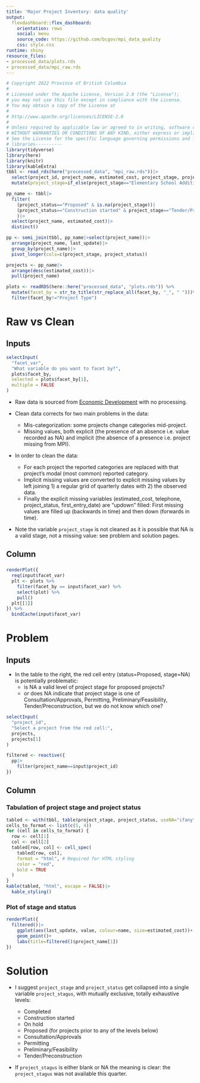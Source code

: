 ```yaml
---
title: 'Major Project Inventory: data quality'
output:
  flexdashboard::flex_dashboard:
    orientation: rows
    social: menu
    source_code: https://github.com/bcgov/mpi_data_quality
    css: style.css
runtime: shiny
resource_files:
- processed_data/plots.rds
- processed_data/mpi_raw.rds
---
```


```r
# Copyright 2022 Province of British Columbia
#
# Licensed under the Apache License, Version 2.0 (the "License");
# you may not use this file except in compliance with the License.
# You may obtain a copy of the License at
#
# http://www.apache.org/licenses/LICENSE-2.0
#
# Unless required by applicable law or agreed to in writing, software distributed under the License is distributed on an "AS IS" BASIS,
# WITHOUT WARRANTIES OR CONDITIONS OF ANY KIND, either express or implied.
# See the License for the specific language governing permissions and limitations under the License.
# libraries----------
library(tidyverse)
library(here)
library(knitr)
library(kableExtra)
tbbl <- read_rds(here("processed_data", "mpi_raw.rds"))|>
  select(project_id, project_name, estimated_cost, project_stage, project_status, last_update)|>
  mutate(project_stage=if_else(project_stage=="Elementary School Additions", NA, project_stage))

pp_name <- tbbl|>
  filter(
    (project_status=="Proposed" & is.na(project_stage))|
    (project_status=="Construction started" & project_stage=="Tender/Preconstruction")
    )|>
  select(project_name, estimated_cost)|>
  distinct()

pp <- semi_join(tbbl, pp_name|>select(project_name))|>
  arrange(project_name, last_update)|>
  group_by(project_name)|>
  pivot_longer(cols=c(project_stage, project_status))

projects <- pp_name|>
  arrange(desc(estimated_cost))|>
  pull(project_name)

plots <- readRDS(here::here("processed_data", "plots.rds")) %>%
  mutate(facet_by = str_to_title(str_replace_all(facet_by, "_", " ")))%>%
  filter(facet_by!="Project Type")
```

Raw vs Clean
======================================================


Inputs {.sidebar data-width=400}
-------------------------------------

```r
selectInput(
  "facet_var",
  "What variable do you want to facet by?",
  plots$facet_by,
  selected = plots$facet_by[1],
  multiple = FALSE
)
```

* Raw data is sourced from [Economic Development](https://www2.gov.bc.ca/gov/content/employment-business/economic-development/industry/bc-major-projects-inventory/recent-reports) with no processing.

* Clean data corrects for two main problems in the data:
  + Mis-categorization: some projects change categories mid-project. 
  + Missing values, both explicit (the presence of an absence i.e. value recorded as NA) and implicit (the absence of a presence i.e. project missing from MPI).

* In order to clean the data:
  + For each project the reported categories are replaced with that project's modal (most common) reported category.
  + Implicit missing values are converted to explicit missing values by left joining 1) a regular grid of quarterly dates with 2) the observed data.
  + Finally the explicit missing variables (estimated_cost, telephone, project_status, first_entry_date) are "updown" filled:  First missing values are filled up (backwards in time) and then down (forwards in time).

* Note the variable `project_stage` is not cleaned as it is possible that NA is a valid stage, not a missing value: see problem and solution pages.

Column
-----------------------------------------------------------------------

###

```r
renderPlot({
  req(input$facet_var)
  plt <- plots %>%
    filter(facet_by == input$facet_var) %>%
    select(plot) %>%
    pull()
  plt[[1]]
}) %>%
  bindCache(input$facet_var)
```

Problem
===================================================================


Inputs {.sidebar}
-------------------------------------

-   In the table to the right, the red cell entry (status=Proposed, stage=NA) is potentially problematic: 
    - is NA a valid level of project stage for proposed projects?
    - or does NA indicate that project stage is one of Consultation/Approvals, Permitting, Preliminary/Feasibility, Tender/Preconstruction, but we do not know which one?


```r
selectInput(
  "project_id",
  "Select a project from the red cell:",
  projects,
  projects[1]
)

filtered <- reactive({
  pp|>
    filter(project_name==input$project_id)
})
```
 
Column
-------------------------------------

### Tabulation of project stage and project status

```r
tabled <- with(tbbl, table(project_stage, project_status, useNA="ifany"))
cells_to_format <- list(c(5, 4)) 
for (cell in cells_to_format) {
  row <- cell[1]
  col <- cell[2]
  tabled[row, col] <- cell_spec(
    tabled[row, col],
    format = "html", # Required for HTML styling
    color = "red",
    bold = TRUE
  )
}
kable(tabled, "html", escape = FALSE)|>
  kable_styling()
```

### Plot of stage and status
    
```r
renderPlot({
  filtered()|>
    ggplot(aes(last_update, value, colour=name, size=estimated_cost))+
    geom_point()+
    labs(title=filtered()$project_name[1])
})
```

Solution
=================================================

-   I suggest `project_stage` and `project_status` get collapsed into a single variable `project_stagus`, with mutually exclusive, totally exhaustive levels:
    
    - Completed
    - Construction started	
    - On hold
    - Proposed (for projects prior to any of the levels below)
    - Consultation/Approvals
    - Permitting
    - Preliminary/Feasibility
    - Tender/Preconstruction
    
    
-   If `project_stagus` is either blank or NA the meaning is clear: the `project_stagus` was not available this quarter.
  



